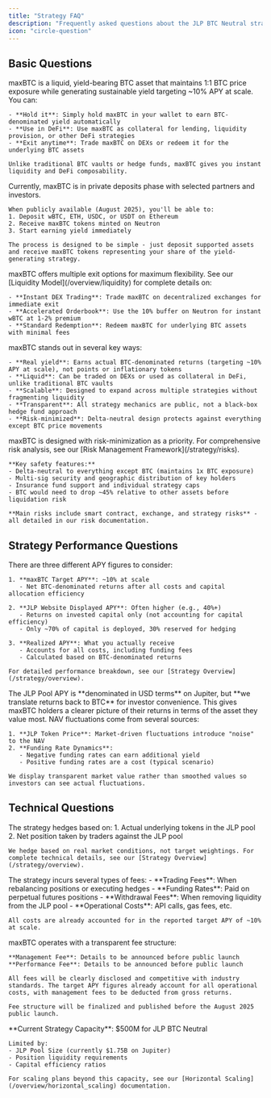 ```yaml
---
title: "Strategy FAQ"
description: "Frequently asked questions about the JLP BTC Neutral strategy"
icon: "circle-question"
---
```


## Basic Questions

<AccordionGroup>
  <Accordion title="What is maxBTC and how do I use it?">
    maxBTC is a liquid, yield-bearing BTC asset that maintains 1:1 BTC price exposure while generating sustainable yield targeting ~10% APY at scale. You can:
    
    - **Hold it**: Simply hold maxBTC in your wallet to earn BTC-denominated yield automatically
    - **Use in DeFi**: Use maxBTC as collateral for lending, liquidity provision, or other DeFi strategies
    - **Exit anytime**: Trade maxBTC on DEXs or redeem it for the underlying BTC assets
    
    Unlike traditional BTC vaults or hedge funds, maxBTC gives you instant liquidity and DeFi composability.
  </Accordion>

  <Accordion title="How do I deposit and get maxBTC tokens?">
    Currently, maxBTC is in private deposits phase with selected partners and investors. 
    
    When publicly available (August 2025), you'll be able to:
    1. Deposit wBTC, ETH, USDC, or USDT on Ethereum
    2. Receive maxBTC tokens minted on Neutron
    3. Start earning yield immediately
    
    The process is designed to be simple - just deposit supported assets and receive maxBTC tokens representing your share of the yield-generating strategy.
  </Accordion>

  <Accordion title="How do I withdraw or exit my position?">
    maxBTC offers multiple exit options for maximum flexibility. See our [Liquidity Model](/overview/liquidity) for complete details on:
    
    - **Instant DEX Trading**: Trade maxBTC on decentralized exchanges for immediate exit
    - **Accelerated Orderbook**: Use the 10% buffer on Neutron for instant wBTC at 1-2% premium
    - **Standard Redemption**: Redeem maxBTC for underlying BTC assets with minimal fees
  </Accordion>

  <Accordion title="What makes maxBTC different from other BTC yield products?">
    maxBTC stands out in several key ways:
    
    - **Real yield**: Earns actual BTC-denominated returns (targeting ~10% APY at scale), not points or inflationary tokens
    - **Liquid**: Can be traded on DEXs or used as collateral in DeFi, unlike traditional BTC vaults
    - **Scalable**: Designed to expand across multiple strategies without fragmenting liquidity
    - **Transparent**: All strategy mechanics are public, not a black-box hedge fund approach
    - **Risk-minimized**: Delta-neutral design protects against everything except BTC price movements
  </Accordion>

  <Accordion title="Is this safe? What are the main risks?">
    maxBTC is designed with risk-minimization as a priority. For comprehensive risk analysis, see our [Risk Management Framework](/strategy/risks).
    
    **Key safety features:**
    - Delta-neutral to everything except BTC (maintains 1x BTC exposure)
    - Multi-sig security and geographic distribution of key holders
    - Insurance fund support and individual strategy caps
    - BTC would need to drop ~45% relative to other assets before liquidation risk
    
    **Main risks include smart contract, exchange, and strategy risks** - all detailed in our risk documentation.
  </Accordion>
</AccordionGroup>

## Strategy Performance Questions

<AccordionGroup>
  <Accordion title="What is the difference between target APY and displayed APY on Jupiter?">
    There are three different APY figures to consider:

    1. **maxBTC Target APY**: ~10% at scale
       - Net BTC-denominated returns after all costs and capital allocation efficiency

    2. **JLP Website Displayed APY**: Often higher (e.g., 40%+)
       - Returns on invested capital only (not accounting for capital efficiency)
       - Only ~70% of capital is deployed, 30% reserved for hedging

    3. **Realized APY**: What you actually receive
       - Accounts for all costs, including funding fees
       - Calculated based on BTC-denominated returns

    For detailed performance breakdown, see our [Strategy Overview](/strategy/overview).
  </Accordion>

  <Accordion title="Why are returns denominated in BTC terms?">
    The JLP Pool APY is **denominated in USD terms** on Jupiter, but **we translate returns back to BTC** for investor convenience. This gives maxBTC holders a clearer picture of their returns in terms of the asset they value most.
  </Accordion>

  <Accordion title="What causes fluctuations in the NAV?">
    NAV fluctuations come from several sources:

    1. **JLP Token Price**: Market-driven fluctuations introduce "noise" to the NAV
    2. **Funding Rate Dynamics**: 
       - Negative funding rates can earn additional yield
       - Positive funding rates are a cost (typical scenario)
    
    We display transparent market value rather than smoothed values so investors can see actual fluctuations.
  </Accordion>
</AccordionGroup>

## Technical Questions

<AccordionGroup>
  <Accordion title="How is the position actually hedged?">
    The strategy hedges based on:
    1. Actual underlying tokens in the JLP pool
    2. Net position taken by traders against the JLP pool

    We hedge based on real market conditions, not target weightings. For complete technical details, see our [Strategy Overview](/strategy/overview).
  </Accordion>

  <Accordion title="What are the strategy's fees and costs?">
    The strategy incurs several types of fees:
    - **Trading Fees**: When rebalancing positions or executing hedges
    - **Funding Rates**: Paid on perpetual futures positions  
    - **Withdrawal Fees**: When removing liquidity from the JLP pool
    - **Operational Costs**: API calls, gas fees, etc.

    All costs are already accounted for in the reported target APY of ~10% at scale.
  </Accordion>

  <Accordion title="What are maxBTC's management fees?">
    maxBTC operates with a transparent fee structure:
    
    **Management Fee**: Details to be announced before public launch
    **Performance Fee**: Details to be announced before public launch
    
    All fees will be clearly disclosed and competitive with industry standards. The target APY figures already account for all operational costs, with management fees to be deducted from gross returns.
    
    Fee structure will be finalized and published before the August 2025 public launch.
  </Accordion>

  <Accordion title="What is the strategy's capacity limit?">
    **Current Strategy Capacity**: $500M for JLP BTC Neutral
    
    Limited by:
    - JLP Pool Size (currently $1.75B on Jupiter)
    - Position liquidity requirements
    - Capital efficiency ratios

    For scaling plans beyond this capacity, see our [Horizontal Scaling](/overview/horizontal_scaling) documentation.
  </Accordion>
</AccordionGroup>
